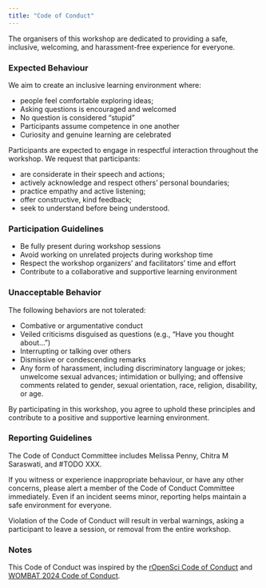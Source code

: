 ```yaml
---
title: "Code of Conduct"
---
```


The organisers of this workshop are dedicated to providing a safe, inclusive, welcoming, and harassment-free experience for everyone. 

### Expected Behaviour 

We aim to create an inclusive learning environment where:

-   people feel comfortable exploring ideas;
-   Asking questions is encouraged and welcomed
-   No question is considered "stupid"
-   Participants assume competence in one another
-   Curiosity and genuine learning are celebrated

Participants are expected to engage in respectful interaction throughout the workshop. We request that participants:

-   are considerate in their speech and actions;
-   actively acknowledge and respect others' personal boundaries;
-   practice empathy and active listening;
-   offer constructive, kind feedback;
-   seek to understand before being understood.

### Participation Guidelines

-   Be fully present during workshop sessions
-   Avoid working on unrelated projects during workshop time
-   Respect the workshop organizers' and facilitators' time and effort
-   Contribute to a collaborative and supportive learning environment

### Unacceptable Behavior

The following behaviors are not tolerated:

-   Combative or argumentative conduct
-   Veiled criticisms disguised as questions (e.g., "Have you thought about...")
-   Interrupting or talking over others
-   Dismissive or condescending remarks
-   Any form of harassment, including discriminatory language or jokes; unwelcome sexual advances; intimidation or bullying; and offensive comments related to gender, sexual orientation, race, religion, disability, or age.

By participating in this workshop, you agree to uphold these principles and contribute to a positive and supportive learning environment. 

### Reporting Guidelines 

The Code of Conduct Committee includes Melissa Penny, Chitra M Saraswati, and #TODO XXX. 

If you witness or experience inappropriate behaviour, or have any other concerns, please alert a member of the Code of Conduct Committee immediately. Even if an incident seems minor, reporting helps maintain a safe environment for everyone. 

Violation of the Code of Conduct will result in verbal warnings, asking a participant to leave a session, or removal from the entire workshop. 

### Notes 

This Code of Conduct was inspired by the [rOpenSci Code of Conduct](https://ropensci.org/code-of-conduct/) and [WOMBAT 2024 Code of Conduct](https://wombat2024.numbat.space/code_of_conduct.html). 
